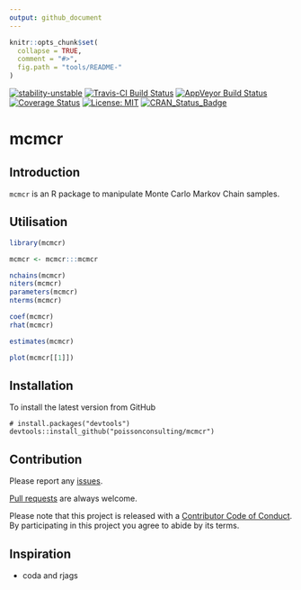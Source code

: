 ```yaml
---
output: github_document
---
```


<!-- README.md is generated from README.Rmd. Please edit that file -->

```r
knitr::opts_chunk$set(
  collapse = TRUE,
  comment = "#>",
  fig.path = "tools/README-"
)
```

[![stability-unstable](https://img.shields.io/badge/stability-unstable-yellow.svg)](https://github.com/joethorley/stability-badges#unstable)
[![Travis-CI Build Status](https://travis-ci.org/poissonconsulting/mcmcr.svg?branch=master)](https://travis-ci.org/poissonconsulting/mcmcr)
[![AppVeyor Build Status](https://ci.appveyor.com/api/projects/status/github/poissonconsulting/mcmcr?branch=master&svg=true)](https://ci.appveyor.com/project/poissonconsulting/mcmcr)
[![Coverage Status](https://img.shields.io/codecov/c/github/poissonconsulting/mcmcr/master.svg)](https://codecov.io/github/poissonconsulting/mcmcr?branch=master)
[![License: MIT](https://img.shields.io/badge/License-MIT-green.svg)](https://opensource.org/licenses/MIT)
[![CRAN_Status_Badge](http://www.r-pkg.org/badges/version/mcmcr)](https://cran.r-project.org/package=mcmcr)

# mcmcr

## Introduction

`mcmcr` is an R package to manipulate Monte Carlo Markov Chain samples.

## Utilisation

```r
library(mcmcr)

mcmcr <- mcmcr:::mcmcr

nchains(mcmcr)
niters(mcmcr)
parameters(mcmcr)
nterms(mcmcr)

coef(mcmcr)
rhat(mcmcr)

estimates(mcmcr)

plot(mcmcr[[1]])
```

## Installation

To install the latest version from GitHub
```
# install.packages("devtools")
devtools::install_github("poissonconsulting/mcmcr")
```

## Contribution

Please report any [issues](https://github.com/poissonconsulting/mcmcr/issues).

[Pull requests](https://github.com/poissonconsulting/mcmcr/pulls) are always welcome.

Please note that this project is released with a [Contributor Code of Conduct](CONDUCT.md). By participating in this project you agree to abide by its terms.

## Inspiration

- coda and rjags
